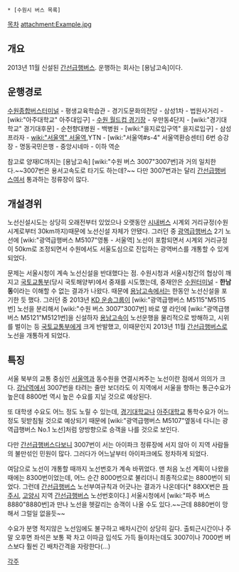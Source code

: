  * [수원시 버스 목록]

[[목차]]
attachment:Example.jpg
== 개요 ==
2013년 11월 신설된 [[간선급행버스]]. 운행하는 회사는 [용남고속]이다.

== 운행경로 ==
[[수원종합버스터미널]] - 평생교육학습관 - 경기도문화의전당 - 삼성1차 - 법원사거리 - [wiki:"아주대학교" 아주대입구] - [[수원 월드컵 경기장]] - 우만동4단지 - [wiki:"경기대학교" 경기대후문] - 순천향대병원 - 백병원 - [wiki:"을지로입구역" 을지로입구] - 삼성프라자 - [[wiki:"서울역" 서울역]],YTN - [wiki:"서울역#s-4" 서울역환승센터] 6번 승강장 - 명동국민은행 - 중앙시네마 - 이하 역순

참고로 양재IC까지는 [용남고속] [wiki:"수원 버스 3007"3007번]과 거의 일치한다.~~3007번은 용서고속도로 타기도 하는데?~~ 다만 3007번과는 달리 [[간선급행버스]]여서 통과하는 정류장이 많다.

== 개설경위 ==
노선신설시도는 상당히 오래전부터 있었으나 오랫동안 [[시내버스]] 시계외 거리규정(수원시계로부터 30km까지)때문에 노선신설 자체가 안됐다. 그러던 중 [[광역급행버스]] 2기 노선에 [wiki:"광역급행버스 M5107"영통 - 서울역] 노선이 포함되면서 시계외 거리규정이 50km로 조정되면서 수원에서도 서울도심으로 진입하는 광역버스를 개통할 수 있게 되었다.

문제는 서울시청이 계속 노선신설을 반대했다는 점. 수원시청과 서울시청간의 협상이 깨지고 [[국토교통부]](당시 국토해양부)에서 중재를 시도했는데, 중재안은 [[수원터미널]] - '''한남동'''이라는 이해할 수 없는 결과가 나왔다. 때문에 [[용남고속]]에서는 한동안 노선신설을 포기한 듯 했다. 그러던 중 2013년 [[KD 운송그룹]]이 [wiki:"광역급행버스 M5115"M5115번] 노선을 분리해서 [wiki:"수원 버스 3007"3007번] 바로 옆 라인에 [wiki:"광역급행버스 M5121"M5121번]을 신설하자 [[용남고속]]이 노선운행을 물리적으로 방해하고, 시위를 벌이는 등 [[국토교통부]]에게 크게 반발했고, 이때문인지 2013년 11월 [[간선급행버스]]로 노선을 개통하게 되었다.

== 특징 ==
서울 북부의 교통 중심인 [[서울역]]과 동수원을 연결시켜주는 노선이란 점에서 의의가 크다. [[강남역]]에서 3007번을 타려는 줄만 보더라도 이 지역에서 서울을 향하는 통근수요가 높은데 8800번 역시 높은 수요를 지닐 것으로 예상된다.

또 대학생 수요도 어느 정도 노릴 수 있는데, [[경기대학교]]나 [[아주대학교]] 통학수요가 어느 정도 뒷받침될 것으로 예상되기 때문에 [wiki:"광역급행버스 M5107"옆동네 다니는 광역급행버스 No.1 노선]처럼 양방향으로 승객을 나를 것으로 보인다.

다만 [[간선급행버스]]다보니 3007번이 서는 아이파크 정류장에 서지 않아 이 지역 사람들의 불만섞인 민원이 많다. 그러다가 어느날부터 아이파크에도 정차하게 되었다.

여담으로 노선이 개통할 때까지 노선번호가 계속 바뀌었다. 맨 처음 노선 계획이 나왔을 때에는 8300번이었는데, 어느 순간 8000번으로 불리더니 최종적으로는 8800번이 되었다. 그런데 [[간선급행버스]] 노선부여규칙과 어긋나는 결과가 나온데다[* 88XX번은 [[파주시]], [[고양시]] 지역 [[간선급행버스]] 노선번호이다.] 서울시청에서 [wiki:"파주 버스 8880"8880번]과 만나 노선을 헷갈리는 승객이 나올 수도 있다.~~근데 8880번이 망해서 그럴일 없을듯~~

수요가 분명 적지않은 노선임에도 불구하고 배차시간이 상당히 길다. 출퇴근시간이나 주말 오후면 좌석은 보통 꽉 차고 이따금 입석도 가득 들이차는데도 3007이나 7000번 버스보다 훨씬 긴 배차간격을 자랑한다(...)

[[각주]]
